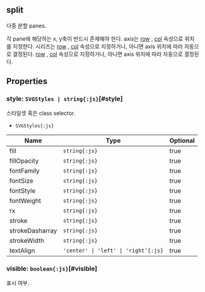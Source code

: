 ## **split**
다중 분할 panes.

각 pane에 해당하는 x, y축이 반드시 존재해야 한다.
axis는 [row](/config/config/base/axis#row) , [col](/config/config/base/axis#col) 속성으로 위치를 지정한다.
시리즈는 [row](/config/config/base/series#row) , [col](/config/config/base/series#col) 속성으로 지정하거나, 아니면 axis 위치에 따라 자동으로 결정된다. [row](/docs/api/classes/row) , [col](/docs/api/classes/col) 속성으로 지정하거나, 아니면 axis 위치에 따라 자동으로 결정된다.
## Properties

### style: `SVGStyles | string{:js}`[#style]
스타일셋 혹은 class selector.  
- `SVGStyles{:js}` 

| Name | Type | Optional |  
| ----- | ----- | ----- |  
| fill | `string{:js}` | true |  
| fillOpacity | `string{:js}` | true |  
| fontFamily | `string{:js}` | true |  
| fontSize | `string{:js}` | true |  
| fontStyle | `string{:js}` | true |  
| fontWeight | `string{:js}` | true |  
| rx | `string{:js}` | true |  
| stroke | `string{:js}` | true |  
| strokeDasharray | `string{:js}` | true |  
| strokeWidth | `string{:js}` | true |  
| textAlign | `'center' \| 'left' \| 'right'{:js}` | true |<DefaultValue value="undefined" contents=""></DefaultValue>
### visible: `boolean{:js}`[#visible]
표시 여부.  
<DefaultValue value="true" contents=""></DefaultValue>